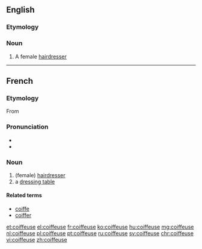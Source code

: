 ==English==

===Etymology===
{{borrowing|fr}}

===Noun===
{{en-noun}}

# A female [[hairdresser]]

----

==French==

===Etymology===
From {{suffix|coiffer|euse|lang=fr}}

===Pronunciation===
* {{IPA|/kwa.føz/|lang=fr}}
* {{audio|Fr-coiffeuse.ogg|Audio|lang=fr}}

===Noun===
{{fr-noun|f|m=coiffeur}}

# (female) [[hairdresser]]
# a [[dressing table]]

====Related terms====
* [[coiffe]]
* [[coiffer#French|coiffer]]

[[et:coiffeuse]]
[[el:coiffeuse]]
[[fr:coiffeuse]]
[[ko:coiffeuse]]
[[hu:coiffeuse]]
[[mg:coiffeuse]]
[[nl:coiffeuse]]
[[pl:coiffeuse]]
[[pt:coiffeuse]]
[[ru:coiffeuse]]
[[sv:coiffeuse]]
[[chr:coiffeuse]]
[[vi:coiffeuse]]
[[zh:coiffeuse]]
